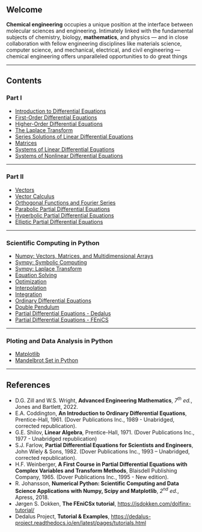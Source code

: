 ## Welcome {.unnumbered}

**Chemical engineering** occupies a unique position at the interface between molecular sciences and engineering. Intimately linked with the fundamental subjects of chemistry, biology, **mathematics**, and physics — and in close collaboration with fellow engineering disciplines like materials science, computer science, and mechanical, electrical, and civil engineering — chemical engineering offers unparalleled opportunities to do great things

<!-- [Lecture Notes (pdf)](Engineering-Mathematics.pdf) -->

---

## Contents {.unnumbered}

### Part I

* [Introduction to Differential Equations](ch_01_Introduction_to_Differential_Equations.qmd)
* [First-Order Differential Equations](ch_02_First-Order_Differential_Equations.qmd)
* [Higher-Order Differential Equations](ch_03_Higher-Order_Differential_Equations.qmd)
* [The Laplace Transform](ch_04_The_Laplace_Transform.qmd)
* [Series Solutions of Linear Differential Equations](ch_05_Series_Solutions_of_Linear_Differential_Equations.qmd)
* [Matrices](ch_08_Matrices.qmd)
* [Systems of Linear Differential Equations](ch_10_Systems_of_Linear_Differential_Equations.qmd)
* [Systems of Nonlinear Differential Equations](ch_11_Systems_of_Nonlinear_Differential_Equations.qmd)

---

### Part II

* [Vectors](ch_07_Vectors.qmd)
* [Vector Calculus](ch_09_Vector_Calculus.qmd)
* [Orthogonal Functions and Fourier Series](ch_12_Orthogonal_Functions_and_Fourier_Series.qmd)
* [Parabolic Partial Differential Equations](ch_x1_Parabolic_PDEs.qmd)
* [Hyperbolic Partial Differential Equations](ch_x2_Hyperbolic_PDEs.qmd)
* [Elliptic Partial Differential Equations](ch_x3_Elliptic_PDEs.qmd)

---

### Scientific Computing in Python

* [Numpy: Vectors, Matrices, and Multidimensional Arrays](x_numpy_vectors_matrices_and_multidimensional_arrays.qmd)
* [Sympy: Symbolic Computing](x_sympy_symbolic_computing.qmd)
* [Sympy: Laplace Transform](x_sympy_Laplace_transform.qmd)
* [Equation Solving](x_equation_solving.qmd)
* [Optimization](x_optimization.qmd)
* [Interpolation](x_interpolation.qmd)
* [Integration](x_integration.qmd)
* [Ordinary Differential Equations](x_ordinary_differential_equations.qmd)
* [Double Pendulum](x_double_pendulum.qmd)
* [Partial Differential Equations - Dedalus](x_PDE_dedalus.qmd)
* [Partial Differential Equations - FEniCS](x_PDE_FEniCS.qmd)

---

### Ploting and Data Analysis in Python

* [Matplotlib](x_matplotlib.qmd)
* [Mandelbrot Set in Python](x_Mandelbrot_set.qmd)
<!-- * [Pandas](x_pandas.qmd) -->

---

## References {.unnumbered}

* D.G. Zill and W.S. Wright, **Advanced Engineering Mathematics**, *7^th^ ed.*, Jones and Bartlett, 2022.
* E.A. Coddington, **An Introduction to Ordinary Differential Equations**, Prentice-Hall, 1961. (Dover Publications Inc., 1989 - Unabridged, corrected republication).
* G.E. Shilov, **Linear Algebra**, Prentice-Hall, 1971. (Dover Publications Inc., 1977 - Unabridged republication)
* S.J. Farlow, **Partial Differential Equations for Scientists and Engineers**, John Wiely & Sons, 1982. (Dover Publications Inc., 1993 -- Unabridged, corrected republication).
* H.F. Weinberger, **A First Course in Partial Differential Equations with Complex Variables and Transform Methods**, Blaisdell Publishing Company, 1965. (Dover Publications Inc., 1995 - New edition).
* R. Johansson, **Numerical Python: Scientific Computing and Data Science Applications with Numpy, Scipy and Matplotlib**, *2^nd^ ed.*, Apress, 2018.
* Jørgen S. Dokken, **The FEniCSx tutorial**, [https://jsdokken.com/dolfinx-tutorial/](https://jsdokken.com/dolfinx-tutorial/)
* Dedalus Project, **Tutorial & Examples**, [https://dedalus-project.readthedocs.io/en/latest/pages/tutorials.html](https://dedalus-project.readthedocs.io/en/latest/pages/tutorials.html) 